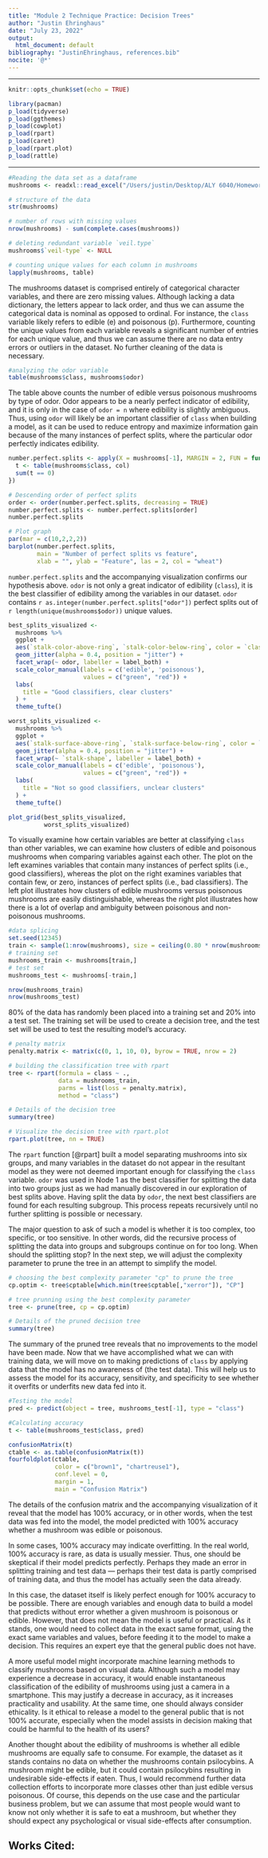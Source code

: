 ```yaml
---
title: "Module 2 Technique Practice: Decision Trees"
author: "Justin Ehringhaus"
date: "July 23, 2022"
output:
  html_document: default
bibliography: "JustinEhringhaus, references.bib"
nocite: '@*'
---
```


---

```r
knitr::opts_chunk$set(echo = TRUE)
```

```r
library(pacman)
p_load(tidyverse)
p_load(ggthemes)
p_load(cowplot)
p_load(rpart)
p_load(caret)
p_load(rpart.plot)
p_load(rattle)
```

---

```r
#Reading the data set as a dataframe
mushrooms <- readxl::read_excel("/Users/justin/Desktop/ALY 6040/Homework/M2/mushrooms.xlsx")

# structure of the data
str(mushrooms)

# number of rows with missing values
nrow(mushrooms) - sum(complete.cases(mushrooms))

# deleting redundant variable `veil.type`
mushrooms$`veil-type` <- NULL

# counting unique values for each column in mushrooms
lapply(mushrooms, table)
```

The mushrooms dataset is comprised entirely of categorical character variables, and there are zero missing values. Although lacking a data dictionary, the letters appear to lack order, and thus we can assume the categorical data is nominal as opposed to ordinal. For instance, the `class` variable likely refers to edible (e) and poisonous (p). Furthermore, counting the unique values from each variable reveals a significant number of entries for each unique value, and thus we can assume there are no data entry errors or outliers in the dataset. No further cleaning of the data is necessary.

```r
#analyzing the odor variable
table(mushrooms$class, mushrooms$odor)
```

The table above counts the number of edible versus poisonous mushrooms by type of odor. Odor appears to be a nearly perfect indicator of edibility, and it is only in the case of `odor = n` where edibility is slightly ambiguous. Thus, using `odor` will likely be an important classifier of `class` when building a model, as it can be used to reduce entropy and maximize information gain because of the many instances of perfect splits, where the particular odor perfectly indicates edibility.

```r
number.perfect.splits <- apply(X = mushrooms[-1], MARGIN = 2, FUN = function(col) {
  t <- table(mushrooms$class, col)
  sum(t == 0)
})

# Descending order of perfect splits
order <- order(number.perfect.splits, decreasing = TRUE)
number.perfect.splits <- number.perfect.splits[order]
number.perfect.splits

# Plot graph
par(mar = c(10,2,2,2))
barplot(number.perfect.splits,
        main = "Number of perfect splits vs feature",
        xlab = "", ylab = "Feature", las = 2, col = "wheat")
```

`number.perfect.splits` and the accompanying visualization confirms our hypothesis above. `odor` is not only a great indicator of edibility (`class`), it is the best classifier of edibility among the variables in our dataset. `odor` contains `r as.integer(number.perfect.splits["odor"])` perfect splits out of `r length(unique(mushrooms$odor))` unique values.

```r
best_splits_visualized <- 
  mushrooms %>% 
  ggplot +
  aes(`stalk-color-above-ring`, `stalk-color-below-ring`, color = `class`) +
  geom_jitter(alpha = 0.4, position = "jitter") +
  facet_wrap(~ odor, labeller = label_both) +
  scale_color_manual(labels = c('edible', 'poisonous'),
                     values = c("green", "red")) +
  labs(
    title = "Good classifiers, clear clusters"
  ) +
  theme_tufte()

worst_splits_visualized <- 
  mushrooms %>% 
  ggplot +
  aes(`stalk-surface-above-ring`, `stalk-surface-below-ring`, color = `class`) +
  geom_jitter(alpha = 0.4, position = "jitter") +
  facet_wrap(~ `stalk-shape`, labeller = label_both) +
  scale_color_manual(labels = c('edible', 'poisonous'),
                     values = c("green", "red")) +
  labs(
    title = "Not so good classifiers, unclear clusters"
  ) +
  theme_tufte()

plot_grid(best_splits_visualized,
          worst_splits_visualized)
```

To visually examine how certain variables are better at classifying `class` than other variables, we can examine how clusters of edible and poisonous mushrooms when comparing variables against each other. The plot on the left examines variables that contain many instances of perfect splits (i.e., good classifiers), whereas the plot on the right examines variables that contain few, or zero, instances of perfect splits (i.e., bad classifiers). The left plot illustrates how clusters of edible mushrooms versus poisonous mushrooms are easily distinguishable, whereas the right plot illustrates how there is a lot of overlap and ambiguity between poisonous and non-poisonous mushrooms. 

```r
#data splicing
set.seed(12345)
train <- sample(1:nrow(mushrooms), size = ceiling(0.80 * nrow(mushrooms)), replace = FALSE)
# training set
mushrooms_train <- mushrooms[train,]
# test set
mushrooms_test <- mushrooms[-train,]

nrow(mushrooms_train)
nrow(mushrooms_test)
```

80% of the data has randomly been placed into a training set and 20% into a test set. The training set will be used to create a decision tree, and the test set will be used to test the resulting model's accuracy.

```r
# penalty matrix
penalty.matrix <- matrix(c(0, 1, 10, 0), byrow = TRUE, nrow = 2)

# building the classification tree with rpart
tree <- rpart(formula = class ~ .,
              data = mushrooms_train,
              parms = list(loss = penalty.matrix),
              method = "class")

# Details of the decision tree
summary(tree)

# Visualize the decision tree with rpart.plot
rpart.plot(tree, nn = TRUE)
```

The `rpart` function [@rpart] built a model separating mushrooms into six groups, and many variables in the dataset do not appear in the resultant model as they were not deemed important enough for classifying the `class` variable. `odor` was used in Node 1 as the best classifier for splitting the data into two groups just as we had manually discovered in our exploration of best splits above. Having split the data by `odor`, the next best classifiers are found for each resulting subgroup. This process repeats recursively until no further splitting is possible or necessary.

The major question to ask of such a model is whether it is too complex, too specific, or too sensitive. In other words, did the recursive process of splitting the data into groups and subgroups continue on for too long. When should the splitting stop? In the next step, we will adjust the complexity parameter to prune the tree in an attempt to simplify the model.

```r
# choosing the best complexity parameter "cp" to prune the tree
cp.optim <- tree$cptable[which.min(tree$cptable[,"xerror"]), "CP"]

# tree prunning using the best complexity parameter
tree <- prune(tree, cp = cp.optim)

# Details of the pruned decision tree
summary(tree)
```

The summary of the pruned tree reveals that no improvements to the model have been made. Now that we have accomplished what we can with training data, we will move on to making predictions of `class` by applying data that the model has no awareness of (the test data). This will help us to assess the model for its accuracy, sensitivity, and specificity to see whether it overfits or underfits new data fed into it.

```r
#Testing the model
pred <- predict(object = tree, mushrooms_test[-1], type = "class")

#Calculating accuracy
t <- table(mushrooms_test$class, pred)

confusionMatrix(t)
ctable <- as.table(confusionMatrix(t))
fourfoldplot(ctable, 
             color = c("brown1", "chartreuse1"), 
             conf.level = 0, 
             margin = 1, 
             main = "Confusion Matrix")
```

The details of the confusion matrix and the accompanying visualization of it reveal that the model has 100% accuracy, or in other words, when the test data was fed into the model, the model predicted with 100% accuracy whether a mushroom was edible or poisonous.

In some cases, 100% accuracy may indicate overfitting. In the real world, 100% accuracy is rare, as data is usually messier. Thus, one should be skeptical if their model predicts perfectly. Perhaps they made an error in splitting training and test data — perhaps their test data is partly comprised of training data, and thus the model has actually seen the data already.

In this case, the dataset itself is likely perfect enough for 100% accuracy to be possible. There are enough variables and enough data to build a model that predicts without error whether a given mushroom is poisonous or edible. However, that does not mean the model is useful or practical. As it stands, one would need to collect data in the exact same format, using the exact same variables and values, before feeding it to the model to make a decision. This requires an expert eye that the general public does not have. 

A more useful model might incorporate machine learning methods to classify mushrooms based on visual data. Although such a model may experience a decrease in accuracy, it would enable instantaneous classification of the edibility of mushrooms using just a camera in a smartphone. This may justify a decrease in accuracy, as it increases practicality and usability. At the same time, one should always consider ethicality. Is it ethical to release a model to the general public that is not 100% accurate, especially when the model assists in decision making that could be harmful to the health of its users?

Another thought about the edibility of mushrooms is whether all edible mushrooms are equally safe to consume. For example, the dataset as it stands contains no data on whether the mushrooms contain psilocybins. A mushroom might be edible, but it could contain psilocybins resulting in undesirable side-effects if eaten. Thus, I would recommend further data collection efforts to incorporate more classes other than just edible versus poisonous. Of course, this depends on the use case and the particular business problem, but we can assume that most people would want to know not only whether it is safe to eat a mushroom, but whether they should expect any psychological or visual side-effects after consumption. 

## Works Cited:
